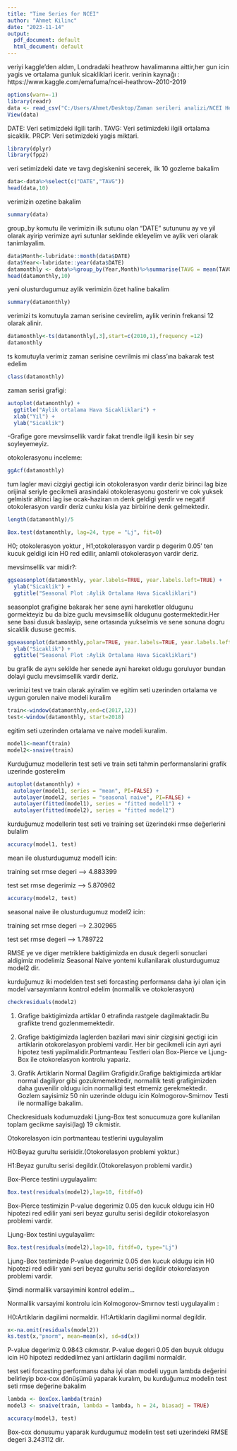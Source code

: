 ---
title: "Time Series for NCEI"
author: "Ahmet Kilinc"
date: "2023-11-14"
output:
  pdf_document: default
  html_document: default
---


veriyi kaggle'den aldım, Londradaki heathrow havalimanına aittir,her gun icin yagis ve ortalama gunluk sicakliklari icerir.
verinin kaynağı : https://www.kaggle.com/emafuma/ncei-heathrow-2010-2019



```{r}
options(warn=-1)
library(readr)
data <- read_csv("C:/Users/Ahmet/Desktop/Zaman serileri analizi/NCEI Heathrow Meteo Data 2010-2019.csv")
View(data)
```

DATE: Veri setimizdeki ilgili tarih.
TAVG: Veri setimizdeki ilgili ortalama sicaklik.
PRCP: Veri setimizdeki yagis miktari.

```{r}
library(dplyr)
library(fpp2)
```

veri setimizdeki date ve tavg degiskenini secerek, ilk 10 gozleme bakalim
```{r}
data<-data%>%select(c("DATE","TAVG"))
head(data,10)
```

verimizin ozetine bakalim
```{r}
summary(data)
```

group_by komutu ile verimizin ilk sutunu olan "DATE" sutununu ay ve yil olarak ayirip verimize ayri sutunlar seklinde 
ekleyelim ve aylik veri olarak tanimlayalim.
```{r}
data$Month<-lubridate::month(data$DATE)
data$Year<-lubridate::year(data$DATE)
datamonthly <- data%>%group_by(Year,Month)%>%summarise(TAVG = mean(TAVG))
head(datamonthly,10)

```

yeni olusturdugumuz aylik verimizin özet haline bakalim
```{r}
summary(datamonthly)
```

verimizi ts komutuyla zaman serisine cevirelim, aylik verinin frekansi 12 olarak alinir.
```{r}
datamonthly<-ts(datamonthly[,3],start=c(2010,1),frequency =12)
datamonthly

```

ts komutuyla verimiz zaman serisine cevrilmis mi class'ına bakarak test edelim
```{r}
class(datamonthly)
```




zaman serisi grafigi:
```{r}
autoplot(datamonthly) +
  ggtitle("Aylik ortalama Hava Sicakliklari") +
  xlab("Yil") +
  ylab("Sicaklik")
```
  -Grafige gore mevsimsellik vardir fakat trendle ilgili kesin bir sey soyleyemeyiz.






otokolerasyonu inceleme:
```{r}
ggAcf(datamonthly)
```
tum lagler mavi cizgiyi gectigi icin otokolerasyon vardır deriz
birinci lag bize orijinal seriyle gecikmeli arasindaki otokolerasyonu gosterir ve cok yuksek gelmistir
altinci lag ise ocak-haziran ın denk geldigi yerdir ve negatif otokolerasyon vardir deriz 
cunku kisla yaz birbirine denk gelmektedir.


```{r}
length(datamonthly)/5
```

```{r}
Box.test(datamonthly, lag=24, type = "Lj", fit=0)
```
H0; otokolerasyon yoktur  , H1;otokolerasyon vardir
p degerim 0.05' ten kucuk geldigi icin H0 red edilir, anlamli otokolerasyon vardir deriz.





mevsimsellik var midir?:
```{r}
ggseasonplot(datamonthly, year.labels=TRUE, year.labels.left=TRUE) +
  ylab("Sicaklik") +
  ggtitle("Seasonal Plot :Aylik Ortalama Hava Sicakliklari")
```
seasonplot grafigine bakarak her sene ayni hareketler oldugunu gormekteyiz bu da bize guclu mevsimsellik oldugunu gostermektedir.Her sene basi dusuk baslayip, sene ortasında yukselmis ve sene sonuna dogru sicaklik dususe gecmis.

```{r}
ggseasonplot(datamonthly,polar=TRUE, year.labels=TRUE, year.labels.left=TRUE) +
  ylab("Sicaklik") +
  ggtitle("Seasonal Plot :Aylik Ortalama Hava Sicakliklari")

```
bu grafik de aynı sekilde her senede ayni hareket oldugu goruluyor bundan dolayi guclu mevsimsellik vardir deriz.





verimizi test ve train olarak ayiralim ve egitim seti uzerinden ortalama ve uygun gorulen naive modeli kuralim
```{r}
train<-window(datamonthly,end=c(2017,12))
test<-window(datamonthly, start=2018)
```

egitim seti uzerinden ortalama ve naive modeli kuralim.
```{r}
model1<-meanf(train)
model2<-snaive(train)

```





Kurduğumuz modellerin test seti ve train seti tahmin performanslarini grafik uzerinde gosterelim

```{r}
autoplot(datamonthly) +
  autolayer(model1, series = "mean", PI=FALSE) + 
  autolayer(model2, series = "seasonal naive", PI=FALSE) + 
  autolayer(fitted(model1), series = "fitted model1") + 
  autolayer(fitted(model2), series = "fitted model2")
```





kurduğumuz modellerin test seti ve training set üzerindeki rmse değerlerini bulalim
```{r}
accuracy(model1, test)
```
mean ile olusturdugumuz model1 icin:

  training set rmse degeri --> 4.883399
  
  test set rmse degerimiz --> 5.870962


```{r}
accuracy(model2, test)
```
seasonal naive ile olusturdugumuz model2 icin: 
  
  training set rmse degeri --> 2.302965
  
  test set rmse degeri --> 1.789722



RMSE ye ve diger metriklere baktigimizda  en dusuk degerli  sonuclari aldigimiz modelimiz Seasonal Naive yontemi kullanilarak olusturdugumuz model2 dir.



kurduğumuz iki modelden test seti forcasting performansı daha iyi olan için model varsayımlarını kontrol edelim (normallik ve otokolerasyon)


```{r}
checkresiduals(model2)
```
 1. Grafige baktigimizda artiklar 0 etrafinda rastgele dagilmaktadir.Bu grafikte trend gozlenmemektedir.
 
 2. Grafige baktigimizda laglerden bazilari mavi sinir cizgisini gectigi icin artiklarin otokorelasyon problemi vardir. Her bir gecikmeli icin ayri ayri        hipotez testi yapilmalidir.Portmanteau Testleri olan Box-Pierce ve Ljung-Box ile otokorelasyon kontrolu yapariz.
 
 3. Grafik Artiklarin Normal Dagilim Grafigidir.Grafige baktigimizda artiklar normal dagiliyor gibi gozukmemektedir, normallik testi grafigimizden daha          guvenilir oldugu icin normalligi test etmemiz gerekmektedir. Gozlem sayisimiz 50 nin uzerinde oldugu icin Kolmogorov-Smirnov Testi ile normallige            bakalim.
   
   Checkresiduals kodumuzdaki Ljung-Box test sonucumuza gore kullanilan toplam gecikme sayisi(lag) 19 cikmistir.




Otokorelasyon icin portmanteau testlerini uygulayalim

H0:Beyaz gurultu serisidir.(Otokorelasyon problemi yoktur.)

H1:Beyaz gurultu serisi degildir.(Otokorelasyon problemi vardir.)



Box-Pierce testini uygulayalim:
```{r}
Box.test(residuals(model2),lag=10, fitdf=0)
```
Box-Pierce testimizin P-value degerimiz 0.05 den kucuk oldugu icin H0 hipotezi red edilir yani seri beyaz gurultu serisi degildir otokorelasyon problemi vardir.


Ljung-Box testini uygulayalim:
```{r}
Box.test(residuals(model2),lag=10, fitdf=0, type="Lj")
```
Ljung-Box testimizde P-value degerimiz 0.05 den kucuk oldugu icin H0 hipotezi red edilir yani seri beyaz gurultu serisi degildir otokorelasyon problemi vardir.



Şimdi normallik varsayimini kontrol edelim...



Normallik varsayimi kontrolu icin Kolmogorov-Smırnov testi uygulayalim :

H0:Artiklarin dagilimi normaldir.
H1:Artiklarin dagilimi normal degildir.
```{r}
x<-na.omit(residuals(model2))
ks.test(x,"pnorm", mean=mean(x), sd=sd(x))
```

P-value degerimiz 0.9843 cıkmıstır. P-value degeri 0.05 den buyuk oldugu icin H0 hipotezi reddedilmez yani artiklarin dagilimi normaldir.





test seti forcasting performansı daha iyi olan modeli uygun lambda değerini belirleyip box-cox dönüşümü yaparak kuralım, bu kurduğumuz modelin test seti rmse değerine bakalim

```{r}
lambda <- BoxCox.lambda(train)
model3 <- snaive(train, lambda = lambda, h = 24, biasadj = TRUE)
```


```{r}
accuracy(model3, test)
```
Box-cox donusumu yaparak kurdugumuz modelin test seti uzerindeki RMSE degeri 3.243112 dir.










